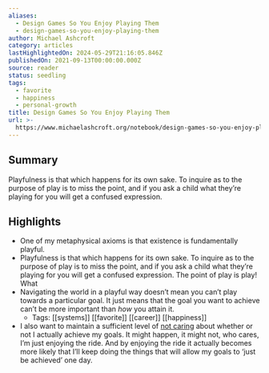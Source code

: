 ```yaml
---
aliases:
  - Design Games So You Enjoy Playing Them
  - design-games-so-you-enjoy-playing-them
author: Michael Ashcroft
category: articles
lastHighlightedOn: 2024-05-29T21:16:05.846Z
publishedOn: 2021-09-13T00:00:00.000Z
source: reader
status: seedling
tags:
  - favorite
  - happiness
  - personal-growth
title: Design Games So You Enjoy Playing Them
url: >-
  https://www.michaelashcroft.org/notebook/design-games-so-you-enjoy-playing-them
---
```

## Summary

Playfulness is that which happens for its own sake. To inquire as to the purpose of play is to miss the point, and if you ask a child what they’re playing for you will get a confused expression.

## Highlights

- One of my metaphysical axioms is that existence is fundamentally playful.
- Playfulness is that which happens for its own sake. To inquire as to the purpose of play is to miss the point, and if you ask a child what they’re playing for you will get a confused expression. The point of play is play! What
- Navigating the world in a playful way doesn’t mean you can’t play towards a particular goal. It just means that the goal you want to achieve can’t be more important than _how_ you attain it.
    - Tags: [[systems]] [[favorite]] [[career]] [[happiness]]
- I also want to maintain a sufficient level of [not caring](https://www.michaelashcroft.org/notebook/not-caring-lets-us-perform-better) about whether or not I actually achieve my goals. It might happen, it might not, who cares, I’m just enjoying the ride. And by enjoying the ride it actually becomes more likely that I’ll keep doing the things that will allow my goals to ‘just be achieved’ one day.
